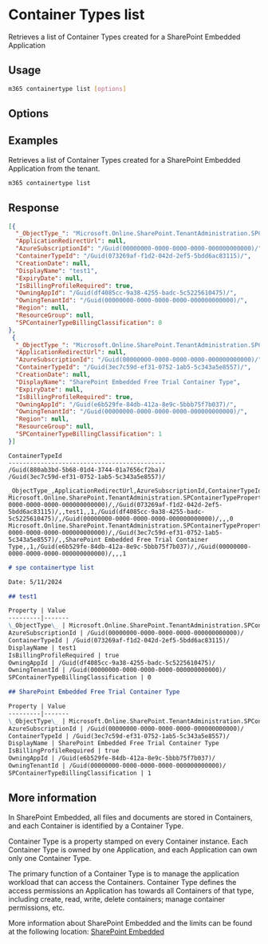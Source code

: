
# Container Types list

Retrieves a list of Container Types created for a SharePoint Embedded Application

## Usage

```sh
m365 containertype list [options]
```

## Options

<Global />

## Examples

Retrieves a list of Container Types created for a SharePoint Embedded Application from the tenant.

```sh
m365 containertype list
```

## Response

<Tabs>
  <TabItem value="JSON">

  ```json
  [{
    "_ObjectType_": "Microsoft.Online.SharePoint.TenantAdministration.SPContainerTypeProperties",
    "ApplicationRedirectUrl": null,
    "AzureSubscriptionId": "/Guid(00000000-0000-0000-0000-000000000000)/",
    "ContainerTypeId": "/Guid(073269af-f1d2-042d-2ef5-5bdd6ac83115)/",
    "CreationDate": null,
    "DisplayName": "test1",
    "ExpiryDate": null,
    "IsBillingProfileRequired": true,
    "OwningAppId": "/Guid(df4085cc-9a38-4255-badc-5c5225610475)/",
    "OwningTenantId": "/Guid(00000000-0000-0000-0000-000000000000)/",
    "Region": null,
    "ResourceGroup": null,
    "SPContainerTypeBillingClassification": 0
  },
   {
    "_ObjectType_": "Microsoft.Online.SharePoint.TenantAdministration.SPContainerTypeProperties",
    "ApplicationRedirectUrl": null,
    "AzureSubscriptionId": "/Guid(00000000-0000-0000-0000-000000000000)/",
    "ContainerTypeId": "/Guid(3ec7c59d-ef31-0752-1ab5-5c343a5e8557)/",
    "CreationDate": null,
    "DisplayName": "SharePoint Embedded Free Trial Container Type",
    "ExpiryDate": null,
    "IsBillingProfileRequired": true,
    "OwningAppId": "/Guid(e6b529fe-84db-412a-8e9c-5bbb75f7b037)/",
    "OwningTenantId": "/Guid(00000000-0000-0000-0000-000000000000)/",
    "Region": null,
    "ResourceGroup": null,
    "SPContainerTypeBillingClassification": 1
  }]
  ```

  </TabItem>
  <TabItem value="Text">

  ```text
  ContainerTypeId                             
  --------------------------------------------
  /Guid(880ab3bd-5b68-01d4-3744-01a7656cf2ba)/
  /Guid(3ec7c59d-ef31-0752-1ab5-5c343a5e8557)/  
  ```

  </TabItem>
  <TabItem value="CSV">

  ```csv
  _ObjectType_,ApplicationRedirectUrl,AzureSubscriptionId,ContainerTypeId,CreationDate,DisplayName,ExpiryDate,IsBillingProfileRequired,OwningAppId,OwningTenantId,Region,ResourceGroup,SPContainerTypeBillingClassification
  Microsoft.Online.SharePoint.TenantAdministration.SPContainerTypeProperties,,/Guid(00000000-0000-0000-0000-000000000000)/,/Guid(073269af-f1d2-042d-2ef5-5bdd6ac83115)/,,test1,,1,/Guid(df4085cc-9a38-4255-badc-5c5225610475)/,/Guid(00000000-0000-0000-0000-000000000000)/,,,0
  Microsoft.Online.SharePoint.TenantAdministration.SPContainerTypeProperties,,/Guid(00000000-0000-0000-0000-000000000000)/,/Guid(3ec7c59d-ef31-0752-1ab5-5c343a5e8557)/,,SharePoint Embedded Free Trial Container Type,,1,/Guid(e6b529fe-84db-412a-8e9c-5bbb75f7b037)/,/Guid(00000000-0000-0000-0000-000000000000)/,,,1
  ```

  </TabItem>
  <TabItem value="Markdown">

  ```md
  # spe containertype list 

  Date: 5/11/2024

  ## test1

  Property | Value
  ---------|-------
  \_ObjectType\_ | Microsoft.Online.SharePoint.TenantAdministration.SPContainerTypeProperties
  AzureSubscriptionId | /Guid(00000000-0000-0000-0000-000000000000)/
  ContainerTypeId | /Guid(073269af-f1d2-042d-2ef5-5bdd6ac83115)/
  DisplayName | test1
  IsBillingProfileRequired | true
  OwningAppId | /Guid(df4085cc-9a38-4255-badc-5c5225610475)/
  OwningTenantId | /Guid(00000000-0000-0000-0000-000000000000)/
  SPContainerTypeBillingClassification | 0

  ## SharePoint Embedded Free Trial Container Type

  Property | Value
  ---------|-------
  \_ObjectType\_ | Microsoft.Online.SharePoint.TenantAdministration.SPContainerTypeProperties
  AzureSubscriptionId | /Guid(00000000-0000-0000-0000-000000000000)/
  ContainerTypeId | /Guid(3ec7c59d-ef31-0752-1ab5-5c343a5e8557)/
  DisplayName | SharePoint Embedded Free Trial Container Type
  IsBillingProfileRequired | true
  OwningAppId | /Guid(e6b529fe-84db-412a-8e9c-5bbb75f7b037)/
  OwningTenantId | /Guid(00000000-0000-0000-0000-000000000000)/
  SPContainerTypeBillingClassification | 1
  ```

  </TabItem>
</Tabs>

## More information

In SharePoint Embedded, all files and documents are stored in Containers, and each Container is identified by a Container Type.

Container Type is a property stamped on every Container instance. Each Container Type is owned by one Application, and each Application can own only one Container Type.

The primary function of a Container Type is to manage the application workload that can access the Containers. Container Type defines the access permissions an Application has towards all Containers of that type, including create, read, write, delete containers; manage container permissions, etc.

More information about SharePoint Embedded and the limits can be found at the following location: [SharePoint Embedded](https://learn.microsoft.com/en-us/sharepoint/dev/embedded/concepts/app-concepts/containertypes#sharepoint-embedded-trial-container-types)
